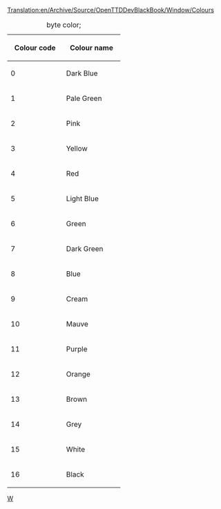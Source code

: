 [[Translation:en/Archive/Source/OpenTTDDevBlackBook/Window/Colours]]
 
<!--{{DevDoc}}-->{{pl/Development/Rozwój}}

{|
|+byte color;
!&nbsp;&nbsp;Colour code&nbsp;&nbsp;!!&nbsp;&nbsp;Colour name&nbsp;&nbsp;
|-
|0||Dark Blue
|-
|1||Pale Green
|-
|2||Pink
|-
|3||Yellow
|-
|4||Red
|-
|5||Light Blue
|-
|6||Green
|-
|7||Dark Green
|-
|8||Blue
|-
|9||Cream
|-
|10||Mauve
|-
|11||Purple
|-
|12||Orange
|-
|13||Brown
|-
|14||Grey
|-
|15||White
|-
|16||Black
|}

<!--[[Category:OpenTTDDevBlackBook|W]]--> [[Category:pl/Archive/Source/OpenTTDDevBlackBook|W]]
